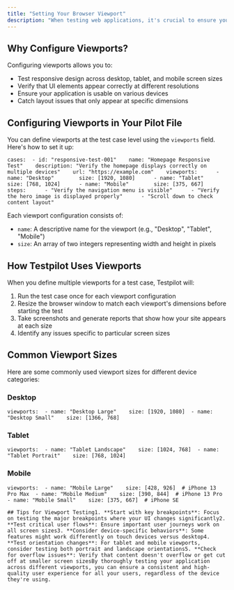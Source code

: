 ```yaml
---
title: "Setting Your Browser Viewport"
description: "When testing web applications, it's crucial to ensure your site works well across different screen sizes. Testpilot makes it easy to define and test with various viewport dimensions directly in your test files."
---
```


## Why Configure Viewports?[​](#why-configure-viewports "Direct link to Why Configure Viewports?")

Configuring viewports allows you to:

- Test responsive design across desktop, tablet, and mobile screen sizes
- Verify that UI elements appear correctly at different resolutions
- Ensure your application is usable on various devices
- Catch layout issues that only appear at specific dimensions

## Configuring Viewports in Your Pilot File[​](#configuring-viewports-in-your-pilot-file "Direct link to Configuring Viewports in Your Pilot File")

You can define viewports at the test case level using the `viewports` field. Here's how to set it up:

```
cases:  - id: "responsive-test-001"    name: "Homepage Responsive Test"    description: "Verify the homepage displays correctly on multiple devices"    url: "https://example.com"    viewports:      - name: "Desktop"        size: [1920, 1080]      - name: "Tablet"        size: [768, 1024]      - name: "Mobile"        size: [375, 667]    steps:      - "Verify the navigation menu is visible"      - "Verify the hero image is displayed properly"      - "Scroll down to check content layout"
```

Each viewport configuration consists of:

- `name`: A descriptive name for the viewport (e.g., "Desktop", "Tablet", "Mobile")
- `size`: An array of two integers representing width and height in pixels

## How Testpilot Uses Viewports[​](#how-testpilot-uses-viewports "Direct link to How Testpilot Uses Viewports")

When you define multiple viewports for a test case, Testpilot will:

1. Run the test case once for each viewport configuration
2. Resize the browser window to match each viewport's dimensions before starting the test
3. Take screenshots and generate reports that show how your site appears at each size
4. Identify any issues specific to particular screen sizes

## Common Viewport Sizes[​](#common-viewport-sizes "Direct link to Common Viewport Sizes")

Here are some commonly used viewport sizes for different device categories:

### Desktop[​](#desktop "Direct link to Desktop")

```
viewports:  - name: "Desktop Large"    size: [1920, 1080]  - name: "Desktop Small"    size: [1366, 768]
```

### Tablet[​](#tablet "Direct link to Tablet")

```
viewports:  - name: "Tablet Landscape"    size: [1024, 768]  - name: "Tablet Portrait"    size: [768, 1024]
```

### Mobile[​](#mobile "Direct link to Mobile")

```
viewports:  - name: "Mobile Large"    size: [428, 926]  # iPhone 13 Pro Max  - name: "Mobile Medium"    size: [390, 844]  # iPhone 13 Pro  - name: "Mobile Small"    size: [375, 667]  # iPhone SE
```

```
## Tips for Viewport Testing1. **Start with key breakpoints**: Focus on testing the major breakpoints where your UI changes significantly2. **Test critical user flows**: Ensure important user journeys work on all screen sizes3. **Consider device-specific behaviors**: Some features might work differently on touch devices versus desktop4. **Test orientation changes**: For tablet and mobile viewports, consider testing both portrait and landscape orientations5. **Check for overflow issues**: Verify that content doesn't overflow or get cut off at smaller screen sizesBy thoroughly testing your application across different viewports, you can ensure a consistent and high-quality user experience for all your users, regardless of the device they're using.
```
